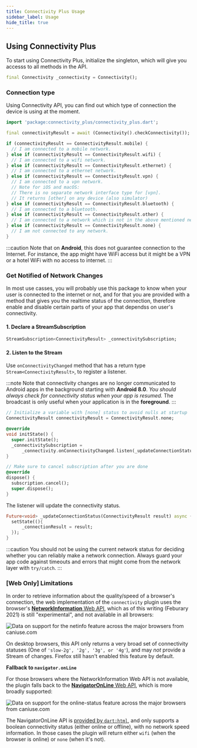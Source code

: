 ```yaml
---
title: Connectivity Plus Usage
sidebar_label: Usage
hide_title: true
---
```


## Using Connectivity Plus

To start using Connectivity Plus, initialize the singleton, which will give you accesss to all methods in the API.

``` dart
final Connectivity _connectivity = Connectivity();
```

### Connection type

Using Connectivity API, you can find out which type of connection the device is using at the moment.

```dart
import 'package:connectivity_plus/connectivity_plus.dart';

final connectivityResult = await (Connectivity().checkConnectivity());

if (connectivityResult == ConnectivityResult.mobile) {
  // I am connected to a mobile network.
} else if (connectivityResult == ConnectivityResult.wifi) {
  // I am connected to a wifi network.
} else if (connectivityResult == ConnectivityResult.ethernet) {
  // I am connected to a ethernet network.
} else if (connectivityResult == ConnectivityResult.vpn) {
  // I am connected to a vpn network.
  // Note for iOS and macOS:
  // There is no separate network interface type for [vpn].
  // It returns [other] on any device (also simulator)
} else if (connectivityResult == ConnectivityResult.bluetooth) {
  // I am connected to a bluetooth.
} else if (connectivityResult == ConnectivityResult.other) {
  // I am connected to a network which is not in the above mentioned networks.
} else if (connectivityResult == ConnectivityResult.none) {
  // I am not connected to any network.
}
```

:::caution
Note that on **Android**, this does not guarantee connection to the Internet.
For instance, the app might have WiFi access but it might be a VPN or
a hotel WiFi with no access to internet.
:::

### Get Notified of Network Changes

In most use casses, you will probably use this package to know when your
user is connected to the internet or not, and for that you are provided
with a method that gives you the realtime status of the connection,
therefore enable and disable certain parts of your app that dependss on
user's connectivity.

#### 1. Declare a StreamSubscription

``` dart
StreamSubscription<ConnectivityResult> _connectivitySubscription;
```

#### 2. Listen to the Stream

Use `onConnectivityChanged` method that has a return type `Stream<ConnectivityResult>`,
to register a listener.

:::note
Note that connectivity changes are no longer communicated to Android apps
in the background starting with **Android 8.0**.
*You should always check for connectivity status when your app is resumed.*
The broadcast is only useful when your application is in the **foreground**.
:::

``` dart
// Initialize a variable with [none] status to avoid nulls at startup
ConnectivityResult connectivityResult = ConnectivityResult.none;

@override
void initState() {
  super.initState();
  _connectivitySubscription =
      _connectivity.onConnectivityChanged.listen(_updateConnectionStatus);
}

// Make sure to cancel subscription after you are done
@override
dispose() {
  subscription.cancel();
  super.dispose();
}
```

The listener will update the connectivity status.

``` dart
Future<void> _updateConnectionStatus(ConnectivityResult result) async {
  setState((){
      _connectionResult = result;
  });
}
```

:::caution
You should not be using the current network status for deciding
whether you can reliably make a network connection.
Always guard your app code against timeouts and errors that might come
from the network layer with `try/catch`.
:::

### [Web Only] Limitations

In order to retrieve information about the quality/speed of a browser's connection,
the web implementation of the `connectivity` plugin uses the browser's
[**NetworkInformation** Web API](https://developer.mozilla.org/en-US/docs/Web/API/NetworkInformation),
which as of this writing (Feburary 2021) is still "experimental", and not available in
all browsers:

![Data on support for the netinfo feature across the major browsers from caniuse.com](https://caniuse.bitsofco.de/image/netinfo.png)

On desktop browsers, this API only returns a very broad set of connectivity statuses (One of `'slow-2g', '2g', '3g', or '4g'`), and may *not* provide a Stream of changes. Firefox still hasn't enabled this feature by default.

**Fallback to `navigator.onLine`**

For those browsers where the NetworkInformation Web API is not available, the plugin falls back to the [**NavigatorOnLine** Web API](https://developer.mozilla.org/en-US/docs/Web/API/NavigatorOnLine), which is more broadly supported:

![Data on support for the online-status feature across the major browsers from caniuse.com](https://caniuse.bitsofco.de/image/online-status.png)

The NavigatorOnLine API is [provided by `dart:html`](https://api.dart.dev/stable/2.7.2/dart-html/Navigator/onLine.html),
and only supports a boolean connectivity status (either online or offline), with no network speed information.
In those cases the plugin will return either `wifi` (when the browser is online) or `none` (when it's not).
